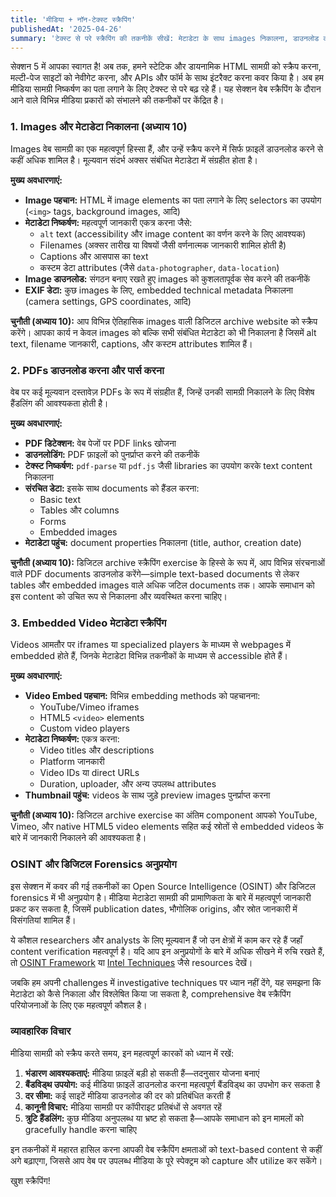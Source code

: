 ```yaml
---
title: 'मीडिया + नॉन-टेक्स्ट स्क्रैपिंग'
publishedAt: '2025-04-26'
summary: 'टेक्स्ट से परे स्क्रैपिंग की तकनीकें सीखें: मेटाडेटा के साथ images निकालना, डाउनलोड करना, और PDFs का विश्लेषण, और video जानकारी कैप्चर करना।'
---
```


सेक्शन 5 में आपका स्वागत है! अब तक, हमने स्टेटिक और डायनामिक HTML सामग्री को स्क्रैप करना, मल्टी-पेज साइटों को नेवीगेट करना, और APIs और फॉर्म के साथ इंटरैक्ट करना कवर किया है। अब हम मीडिया सामग्री निष्कर्षण का पता लगाने के लिए टेक्स्ट से परे बढ़ रहे हैं। यह सेक्शन वेब स्क्रैपिंग के दौरान आने वाले विभिन्न मीडिया प्रकारों को संभालने की तकनीकों पर केंद्रित है।

### 1. Images और मेटाडेटा निकालना (अध्याय 10)

Images वेब सामग्री का एक महत्वपूर्ण हिस्सा हैं, और उन्हें स्क्रैप करने में सिर्फ फ़ाइलें डाउनलोड करने से कहीं अधिक शामिल है। मूल्यवान संदर्भ अक्सर संबंधित मेटाडेटा में संग्रहीत होता है।

**मुख्य अवधारणाएं:**

* **Image पहचान:** HTML में image elements का पता लगाने के लिए selectors का उपयोग (`<img>` tags, background images, आदि)
* **मेटाडेटा निष्कर्षण:** महत्वपूर्ण जानकारी एकत्र करना जैसे:
  * `alt` text (accessibility और image content का वर्णन करने के लिए आवश्यक)
  * Filenames (अक्सर तारीख या विषयों जैसी वर्णनात्मक जानकारी शामिल होती है)
  * Captions और आसपास का text
  * कस्टम डेटा attributes (जैसे `data-photographer`, `data-location`)
* **Image डाउनलोड:** संगठन बनाए रखते हुए images को कुशलतापूर्वक सेव करने की तकनीकें
* **EXIF डेटा:** कुछ images के लिए, embedded technical metadata निकालना (camera settings, GPS coordinates, आदि)

**चुनौती (अध्याय 10):** आप विभिन्न ऐतिहासिक images वाली डिजिटल archive website को स्क्रैप करेंगे। आपका कार्य न केवल images को बल्कि सभी संबंधित मेटाडेटा को भी निकालना है जिसमें alt text, filename जानकारी, captions, और कस्टम attributes शामिल हैं।

### 2. PDFs डाउनलोड करना और पार्स करना

वेब पर कई मूल्यवान दस्तावेज़ PDFs के रूप में संग्रहीत हैं, जिन्हें उनकी सामग्री निकालने के लिए विशेष हैंडलिंग की आवश्यकता होती है।

**मुख्य अवधारणाएं:**

* **PDF डिटेक्शन:** वेब पेजों पर PDF links खोजना
* **डाउनलोडिंग:** PDF फ़ाइलों को पुनर्प्राप्त करने की तकनीकें
* **टेक्स्ट निष्कर्षण:** `pdf-parse` या `pdf.js` जैसी libraries का उपयोग करके text content निकालना
* **संरचित डेटा:** इसके साथ documents को हैंडल करना:
  * Basic text
  * Tables और columns
  * Forms
  * Embedded images
* **मेटाडेटा पहुंच:** document properties निकालना (title, author, creation date)

**चुनौती (अध्याय 10):** डिजिटल archive स्क्रैपिंग exercise के हिस्से के रूप में, आप विभिन्न संरचनाओं वाले PDF documents डाउनलोड करेंगे—simple text-based documents से लेकर tables और embedded images वाले अधिक जटिल documents तक। आपके समाधान को इस content को उचित रूप से निकालना और व्यवस्थित करना चाहिए।

### 3. Embedded Video मेटाडेटा स्क्रैपिंग

Videos आमतौर पर iframes या specialized players के माध्यम से webpages में embedded होते हैं, जिनके मेटाडेटा विभिन्न तकनीकों के माध्यम से accessible होते हैं।

**मुख्य अवधारणाएं:**

* **Video Embed पहचान:** विभिन्न embedding methods को पहचानना:
  * YouTube/Vimeo iframes
  * HTML5 `<video>` elements
  * Custom video players
* **मेटाडेटा निष्कर्षण:** एकत्र करना:
  * Video titles और descriptions
  * Platform जानकारी
  * Video IDs या direct URLs
  * Duration, uploader, और अन्य उपलब्ध attributes
* **Thumbnail पहुंच:** videos के साथ जुड़े preview images पुनर्प्राप्त करना

**चुनौती (अध्याय 10):** डिजिटल archive exercise का अंतिम component आपको YouTube, Vimeo, और native HTML5 video elements सहित कई स्रोतों से embedded videos के बारे में जानकारी निकालने की आवश्यकता है।

### OSINT और डिजिटल Forensics अनुप्रयोग

इस सेक्शन में कवर की गई तकनीकों का Open Source Intelligence (OSINT) और डिजिटल forensics में भी अनुप्रयोग है। मीडिया मेटाडेटा सामग्री की प्रामाणिकता के बारे में महत्वपूर्ण जानकारी प्रकट कर सकता है, जिसमें publication dates, भौगोलिक origins, और स्रोत जानकारी में विसंगतियां शामिल हैं।

ये कौशल researchers और analysts के लिए मूल्यवान हैं जो उन क्षेत्रों में काम कर रहे हैं जहाँ content verification महत्वपूर्ण है। यदि आप इन अनुप्रयोगों के बारे में अधिक सीखने में रुचि रखते हैं, तो [OSINT Framework](https://osintframework.com/) या [Intel Techniques](https://inteltechniques.com/index.html) जैसे resources देखें।

जबकि हम अपनी challenges में investigative techniques पर ध्यान नहीं देंगे, यह समझना कि मेटाडेटा को कैसे निकाला और विश्लेषित किया जा सकता है, comprehensive वेब स्क्रैपिंग परियोजनाओं के लिए एक महत्वपूर्ण कौशल है।

### व्यावहारिक विचार

मीडिया सामग्री को स्क्रैप करते समय, इन महत्वपूर्ण कारकों को ध्यान में रखें:

1. **भंडारण आवश्यकताएं:** मीडिया फ़ाइलें बड़ी हो सकती हैं—तदनुसार योजना बनाएं
2. **बैंडविड्थ उपयोग:** कई मीडिया फ़ाइलें डाउनलोड करना महत्वपूर्ण बैंडविड्थ का उपभोग कर सकता है
3. **दर सीमा:** कई साइटें मीडिया डाउनलोड की दर को प्रतिबंधित करती हैं
4. **कानूनी विचार:** मीडिया सामग्री पर कॉपीराइट प्रतिबंधों से अवगत रहें
5. **त्रुटि हैंडलिंग:** कुछ मीडिया अनुपलब्ध या भ्रष्ट हो सकता है—आपके समाधान को इन मामलों को gracefully handle करना चाहिए

इन तकनीकों में महारत हासिल करना आपकी वेब स्क्रैपिंग क्षमताओं को text-based content से कहीं अगे बढ़ाएगा, जिससे आप वेब पर उपलब्ध मीडिया के पूरे स्पेक्ट्रम को capture और utilize कर सकेंगे।

खुश स्क्रैपिंग!